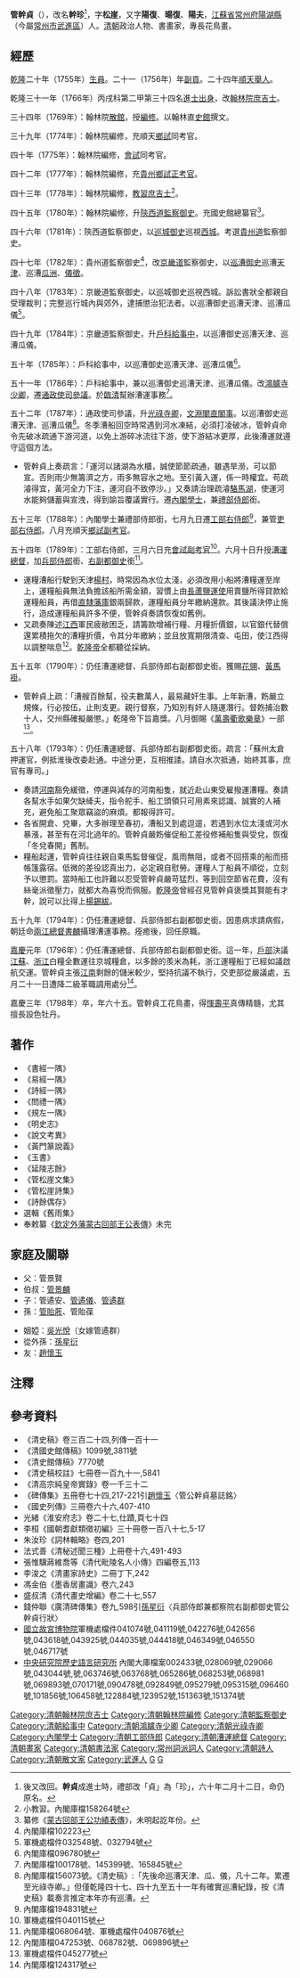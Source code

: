 {{明清人物信息框
| 姓名 = 管幹貞
| 原名 =
| 圖片名稱=
| 圖片大小 =
| 圖片說明 =
| 最高職務 = 兵部侍郎右副都御史銜漕運總督
| 屆數 = 
| 國家 = 大清
| 前任 = 
| 繼任 = 
| 爵位 =
| 籍貫 = [[江蘇省|江蘇省]][[常州府|常州府]][[陽湖縣|陽湖縣]]
| 族裔 = 漢族
| 旗籍 = 
| 字號 = 字'''松崖'''、'''陽復'''、'''暘復'''、'''陽夫'''
| 諡號 = 
| 出生日期 = [[雍正|雍正]]十二年（1734年）
| 出生地點 = [[江蘇省|江蘇省]][[常州府|常州府]][[陽湖縣|陽湖縣]]
| 逝世日期 = [[嘉慶|嘉慶]]三年（1798年）
| 逝世地點 = 江蘇陽湖自宅
| 墓葬 =
| 配偶 = 
| 親屬 =
| 出身 = 
*嘉慶五年庚申恩科[[舉人|舉人]]
*嘉慶十六年辛未科[[進士出身|進士出身]]
| 經歷 = 
*翰林院[[庶吉士|庶吉士]]（乾隆三十一年-三十四年）
*翰林院[[編修|編修]]（乾隆三十四年-四十五年）
*翰林直史館撰文（乾隆？年-？年）
*順天鄉試同考官（乾隆三十九年）
*會試同考官（乾隆四十年）  
*貴州[[鄉試正考官|鄉試正考官]]（乾隆四十二年）
*[[教習庶吉士|教習庶吉士]]（乾隆四十三年-？年）
*陝西道[[監察御史|監察御史]]（乾隆四十五年-四十六年）
*貴州道監察御史（乾隆四十六年-四十七年）
*[[巡城御史|巡城御史]]（乾隆四十六年；四十八年）
*[[巡漕御史|巡漕御史]]（乾隆四十七年；四十九年；五十一年）
*京畿道監察御史（乾隆四十七年-四十九年）
*戶科[[給事中|給事中]]（乾隆四十九年-五十一年）
*鴻臚寺[[少卿|少卿]]（乾隆五十一年）
*通政使司[[參議|參議]]（乾隆五十一年-五十二年）
*[[光祿寺卿|光祿寺卿]]（乾隆五十二年）
*[[內閣學士|內閣學士]]（乾隆五十二年-五十三年）
*兼[[禮部侍郎|禮部侍郎]]銜（乾隆五十二年-五十三年）
*[[文淵閣直閣事|文淵閣直閣事]]（乾隆五十二年-？年）
*[[工部右侍郎|工部右侍郎]]（乾隆五十三年-五十四年）
*兼管[[吏部右侍郎|吏部右侍郎]]（乾隆五十三年-？年）   
*順天[[鄉試副考官|鄉試副考官]]（乾隆五十三年）
*[[會試副考官|會試副考官]]（乾隆五十四年）
*[[漕運總督|漕運總督]]（乾隆五十四年-嘉慶元年）
*[[兵部侍郎|兵部侍郎]]銜（乾隆五十四年-嘉慶元年） 
*[[右副都御史|右副都御史]]銜（乾隆五十四年-嘉慶元年） 
| 著作 = 
*《書經一隅》
*《易經一隅》
*《詩經一隅》
*《問禮一隅》
*《規左一隅》
*《明史志》
*《說文考異》
*《黃門篆說義》
*《玉書》
*《延陵志餘》
*《管松崖文集》
*《管松崖詩集》
*《詩餘偶存》
*《舊雨集》
}}
'''管幹貞'''（{{bd|1734年||1798年|catIdx=G管}}），改名'''幹珍'''<ref>後又改回。'''幹貞'''成進士時，禮部改「貞」為「珍」，六十年二月十二日，命仍原名。</ref>，字'''松崖'''，又字'''陽復'''、'''暘復'''、'''陽夫'''，[[江蘇省|江蘇省]][[常州府|常州府]][[陽湖縣|陽湖縣]]（今屬[[常州市|常州市]][[武進區|武進區]]）人。[[清朝|清朝]]政治人物、書畫家，專長花鳥畫。

== 經歷 ==
[[乾隆|乾隆]]二十年（1755年）[[生員|生員]]。二十一（1756年）年[[副貢|副貢]]。二十四年[[順天府|順天]][[舉人|舉人]]。

乾隆三十一年（1766年）丙戌科第二甲第三十四名[[進士出身|進士出身]]，改[[翰林院|翰林院]][[庶吉士|庶吉士]]。

三十四年（1769年）：翰林院[[散館|散館]]，授[[編修|編修]]。以翰林直[[國史館_(清朝)|史館]]撰文。

三十九年（1774年）：翰林院編修，充順天[[鄉試|鄉試]]同考官。

四十年（1775年）：翰林院編修，[[會試|會試]]同考官。  

四十二年（1777年）：翰林院編修，充[[貴州|貴州]][[鄉試正考官|鄉試正考官]]。

四十三年（1778年）：翰林院編修，[[教習庶吉士|教習庶吉士]]<ref>小教習。內閣庫檔158264號</ref>。

四十五年（1780年）：翰林院編修，升[[陝西道|陝西道]][[監察御史|監察御史]]。充國史館總纂官<ref>纂修《[[蒙古回部王公功績表傳|蒙古回部王公功績表傳]]》，未明起訖年份。</ref>。

四十六年（1781年）：陝西道監察御史，以[[巡城御史|巡城御史]]巡視[[西城|西城]]。考選[[貴州道|貴州道]]監察御史。

四十七年（1782年）：貴州道監察御史<ref>內閣庫檔102223</ref>，改[[京畿道|京畿道]]監察御史，以[[巡漕御史|巡漕御史]]巡漕[[天津|天津]]、巡漕[[瓜洲|瓜洲]]、[[儀徵|儀徵]]。

四十八年（1783年）：京畿道監察御史，以巡城御史巡視西城。訴訟書狀全都親自受理裁判；完整巡行城內與郊外，逮捕懲治犯法者。以巡漕御史巡漕天津、巡漕瓜儀<ref>軍機處檔件032548號、032794號</ref>。

四十九年（1784年）：京畿道監察御史，升[[戶科|戶科]][[給事中|給事中]]，以巡漕御史巡漕天津、巡漕瓜儀。

五十年（1785年）：戶科給事中，以巡漕御史巡漕天津、巡漕瓜儀<ref>內閣庫檔096780號</ref>。

五十一年（1786年）：戶科給事中，兼以巡漕御史巡漕天津、巡漕瓜儀。改[[鴻臚寺|鴻臚寺]][[少卿|少卿]]，遷[[通政使司|通政使司]][[參議|參議]]。於[[臨清|臨清]]幫辦漕運事務<ref>內閣庫檔100178號、145399號、165845號</ref>。

五十二年（1787年）：通政使司參議，升[[光祿寺卿|光祿寺卿]]，[[文淵閣直閣事|文淵閣直閣事]]。以巡漕御史巡漕天津、巡漕瓜儀<ref>內閣庫檔156073號。《清史稿》:「先後命巡漕天津、瓜、儀，凡十二年。累遷至光祿寺卿。」但僅乾隆四十七、四十九至五十一年有確實巡漕紀錄，按《清史稿》載奏言推定本年亦有巡漕。</ref>。冬季漕船回空時常遇到河水凍結，必須打凌破冰，管幹貞命令先破冰疏通下游河道，以免上游碎冰流往下游，使下游結冰更厚，此後漕運就遵守這個方法。
*管幹貞上奏疏言：「運河以諸湖為水櫃，誠使節節疏通，雖遇旱澇，可以節宣。否則雨少無籌濟之方，雨多無容水之地。至引黃入運，係一時權宜。苟疏濬得宜，黃河全力下注，運河自不致停沙。」又奏請治理疏濬[[駱馬湖|駱馬湖]]，使運河水能夠儲蓄與宣洩，得到諭旨覆議實行。遷[[內閣學士|內閣學士]]，兼[[禮部侍郎|禮部侍郎]]銜。

五十三年（1788年）：內閣學士兼禮部侍郎銜，七月九日遷[[工部右侍郎|工部右侍郎]]<ref>內閣庫檔194831號</ref>，兼管[[吏部右侍郎|吏部右侍郎]]。八月充順天[[鄉試副考官|鄉試副考官]]。

五十四年（1789年）：工部右侍郎，三月六日充[[會試副考官|會試副考官]]<ref>軍機處檔件040115號</ref>。六月十日升授[[漕運總督|漕運總督]]，加[[兵部侍郎|兵部侍郎]]銜、[[右副都御史|右副都御史]]銜<ref>內閣庫檔068064號、軍機處檔件040876號</ref>。
*運糧漕船行駛到天津[[楊村|楊村]]，時常因為水位太淺，必須改用小船將漕糧運至岸上，運糧船員無法負擔該船所需金額，習慣上由[[長蘆鹽運使|長蘆鹽運使]]用賣鹽所得貸款給運糧船員，再借[[直隸|直隸]][[藩庫|藩庫]]銀兩歸款，運糧船員分年繳納還款。其後議決停止施行，造成運糧船員許多不便，管幹貞奏請恢復如舊例。
*又疏奏陳述[[江西|江西]]軍民疲敝困乏，請籌款增補行糧、月糧折價銀，以官銀代替償還累積拖欠的漕糧折價，令其分年繳納；並且放寬期限清查、屯田，使江西得以調整喘息<ref>內閣庫檔047253號、068782號、069896號</ref>。[[乾隆帝|乾隆帝]]全都聽從採納。

五十五年（1790年）：仍任漕運總督、兵部侍郎右副都御史銜。獲賜[[花翎|花翎]]、[[黃馬褂|黃馬褂]]。
*管幹貞上疏：「漕艘百餘幫，役夫數萬人，最易藏奸生事。上年新漕，飭嚴立規條，行必按伍，止則支更。親行督察，乃知別有奸人隨運潛行。督飭捕治數十人，交州縣確擬嚴懲。」乾隆帝下旨嘉獎。八月御賜《[[萬壽衢歌樂章|萬壽衢歌樂章]]》一部<ref>軍機處檔件045277號</ref>。

五十八年（1793年）：仍任漕運總督、兵部侍郎右副都御史銜。疏言：「蘇州太倉押運官，例抵淮後改委赴通。中途分更，互相推諉。請自水次抵通，始終其事，庶官有專司。」
*奏請[[河南|河南]]豁免緩徵，停運與減存的河南船隻，就近赴山東受雇撥運漕糧。奏請各幫水手如果欠缺縴夫，指令舵手、船工頭領只可用素來認識、誠實的人補充，避免船工聚眾竊盜的麻煩。都報得許可。
*各省開倉、兌畢，大多辦理至春初，漕船又到處逗遛，若遇到水位太淺或河水暴漲，甚至有在河北過年的。管幹貞嚴飭催促船工差役修補船隻與受兌，恢復「冬兌春開」舊制。
*糧船起運，管幹貞往往親自乘馬監督催促，風雨無阻，或者不回搭乘的船而搭帳篷露宿。低微的差役認真出力，必定親自慰勞。運糧人丁船員不順從，立刻予以懲罰。當時船工也許難以忍受管幹貞嚴苛猛烈，等到回空節省花費，沒有絲毫派徵壓力，就都大為喜悅而佩服。[[乾隆帝|乾隆帝]]曾經召見管幹貞褒獎其賢能有才幹，說可以比得上[[楊錫紱|楊錫紱]]。

五十九年（1794年）：仍任漕運總督、兵部侍郎右副都御史銜。因患病求請病假，朝廷命[[兩江總督|兩江總督]][[書麟|書麟]]攝理漕運事務。痊癒後，回任原職。

[[嘉慶|嘉慶]]元年（1796年）：仍任漕運總督、兵部侍郎右副都御史銜。這一年，[[戶部|戶部]]決議[[江蘇|江蘇]]、[[浙江|浙江]]白糧全數運往京城糧倉，以多餘的羨米為耗，浙江運糧船丁已經如議啟航交運。管幹貞主張[[江南|江南]]剩餘的儲米較少，堅持抗議不執行，交吏部從嚴議處，五月二十一日遭降二級革職調用處分<ref>內閣庫檔124317號</ref>。

嘉慶三年（1798年）卒，年六十五。管幹貞工花鳥畫，得[[惲壽平|惲壽平]]真傳精髓，尤其擅長設色牡丹。


== 著作 ==
*《書經一隅》
*《易經一隅》
*《詩經一隅》
*《問禮一隅》
*《規左一隅》
*《明史志》
*《說文考異》
*《黃門篆說義》
*《玉書》
*《延陵志餘》
*《管松崖文集》
*《管松崖詩集》
*《詩餘偶存》
*選輯《舊雨集》
*奉敕纂《[[欽定外藩蒙古回部王公表傳|欽定外藩蒙古回部王公表傳]]》未完  

== 家庭及關聯 ==
*父：管景賢
*伯叔：[[管景麟|管景麟]] 
*子：管遹安、[[管遹儀|管遹儀]]、[[管遹群|管遹群]]
*孫：[[管貽葄|管貽葄]]、管貽葆 

*姻婭：[[吳光悅|吳光悅]]（女嫁管遹群）
*從外孫：[[孫星衍|孫星衍]]
*友：[[趙懷玉|趙懷玉]] 

== 注釋 ==
{{reflist}}

== 參考資料 ==
{{Wikisource author}}
*《清史稿》卷三百二十四,列傳一百十一
*《清國史館傳稿》1099號,3811號
*《清史館傳稿》7770號
*《清史稿校註》七冊卷一百九十一,5841
*《清高宗純皇帝實錄》卷一千三十二
*《碑傳集》五冊卷七十四,217-221引[[趙懷玉|趙懷玉]]〈管公幹貞墓誌銘〉
*《國史列傳》三冊卷六十六,407-410
*光緒《淮安府志》卷二十七,仕蹟,頁七十四
*李桓《國朝耆獻類徵初編》三十冊卷一百八十七,5-17  
*朱汝珍《詞林輯略》卷四,201
*法式善《清秘述聞三種》上冊卷十六,491-493
*張惟驥蔣維喬等《清代毗陵名人小傳》四編卷五,113 
*李浚之《清畫家詩史》二冊丁下,242 
*馮金伯《墨香居畫識》卷六,243 
*盛叔清《清代畫史增編》卷二十七,557 
*錢仲聯《廣清碑傳集》卷九,598引[[孫星衍|孫星衍]]〈兵部侍郎兼都察院右副都御史管公幹貞行狀〉
*[[國立故宮博物院|國立故宮博物院]]軍機處檔件041074號,041119號,042276號,042656號,043618號,043925號,044035號,044418號,046349號,046550號,046717號
*[[中央研究院|中央研究院]][http://www.ihp.sinica.edu.tw/ 歷史語言研究所] {{Wayback|url=http://www.ihp.sinica.edu.tw/ |date=20100424033054 }}內閣大庫檔案002433號,028069號,029066號,043044號,號,063746號,063768號,065286號,068253號,068981號,069893號,070171號,090478號,092849號,095279號,095315號,096460號,101856號,106458號,122884號,123952號,151363號,151374號

{{start box}}
{{s-off}}
{{succession box|[[毓奇|毓奇]]|[[富綱|富綱]]|[[漕運總督|漕運總督]]|1789年7月31日－1796年6月25日在任}}
{{end box}}

{{乾隆三十一年丙戌科殿試金榜}}
{{武進華渡里管氏}}
{{DEFAULTSORT:Guan管}}
[[Category:清朝翰林院庶吉士|Category:清朝翰林院庶吉士]]
[[Category:清朝翰林院編修|Category:清朝翰林院編修]]
[[Category:清朝監察御史|Category:清朝監察御史]]
[[Category:清朝給事中|Category:清朝給事中]]
[[Category:清朝鴻臚寺少卿|Category:清朝鴻臚寺少卿]]
[[Category:清朝光祿寺卿|Category:清朝光祿寺卿]]
[[Category:內閣學士|Category:內閣學士]]
[[Category:清朝工部侍郎|Category:清朝工部侍郎]]
[[Category:清朝漕運總督|Category:清朝漕運總督]]
[[Category:清朝畫家|Category:清朝畫家]]
[[Category:清朝書法家|Category:清朝書法家]]
[[Category:常州詞派詞人|Category:常州詞派詞人]]
[[Category:清朝詩人|Category:清朝詩人]]
[[Category:清朝散文家|Category:清朝散文家]]
[[Category:武進人|Category:武進人]]
[[Category:管姓|G]]
[[Category:武進華渡里管氏|G]]